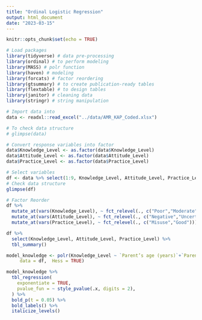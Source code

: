 ---
title: "Ordinal Logistic Regression"
output: html_document
date: "2023-03-15"
---

```{r setup, include=FALSE}
knitr::opts_chunk$set(echo = TRUE)
```

```{r, warning=FALSE, message=FALSE}
# Load packages 
library(tidyverse) # data pre-processing 
library(ordinal) # to perform modeling 
library(MASS) # polr function 
library(haven) # modeling 
library(forcats) # factor reordering 
library(gtsummary) # to create publication-ready tables 
library(flextable) # to design tables 
library(janitor) # cleaning data 
library(stringr) # string manipulation 
```

```{r, data}
# Import data into 
data <- readxl::read_excel("../data/AMR_KAP_Coded.xlsx")

# To check data structure 
# glimpse(data)
```

```{r}
# Convert response variables into factor 
data$Knowledge_Level <- as.factor(data$Knowledge_Level)
data$Attitude_Level <- as.factor(data$Attitude_Level)
data$Practice_Level <- as.factor(data$Practice_Level)
```

```{r}
# Select variables 
df <- data %>% select(1:9, Knowledge_Level, Attitude_Level, Practice_Level)
# Check data structure 
glimpse(df)
```

```{r}
# Factor Reorder 
df %>% 
  mutate_at(vars(Knowledge_Level), ~ fct_relevel(., c("Poor","Moderate", "Good"))) %>% 
  mutate_at(vars(Attitude_Level), ~ fct_relevel(., c("Negative","Uncertain","Positive"))) %>%
  mutate_at(vars(Practice_Level), ~ fct_relevel(., c("Misuse","Good")))
```

```{r}
df %>% 
  select(Knowledge_Level, Attitude_Level, Practice_Level) %>% 
  tbl_summary()
```
```{r}
model_knowledge <- polr(Knowledge_Level ~ `Parent’s age (years)`+`Parent’s sex`, 
     data = df,  Hess = TRUE)

model_knowledge %>% 
  tbl_regression(
    exponentiate = TRUE,
    pvalue_fun = ~ style_pvalue(.x, digits = 2),
  ) %>%
  bold_p(t = 0.05) %>%
  bold_labels() %>%
  italicize_levels()
```





